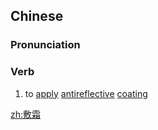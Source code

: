 ==Chinese==
{{zh-forms}}

===Pronunciation===
{{zh-pron
|m=fūshuāng
|c=fu1 soeng1
|cat=v
}}

===Verb===
{{zh-verb}}

# {{lb|zh|optics}} to [[apply]] [[antireflective]] [[coating]]

[[zh:敷霜]]